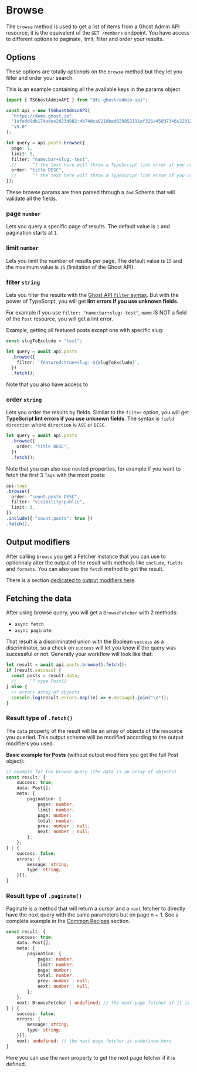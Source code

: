 # Browse

The `browse` method is used to get a list of items from a Ghost Admin API resource, it is the equivalent of the `GET /members` endpoint. You have access to different options to paginate, limit, filter and order your results.

## Options

These options are totally _optionals_ on the `browse` method but they let you filter and order your search.

This is an example containing all the available keys in the params object

```ts
import { TSGhostAdminAPI } from "@ts-ghost/admin-api";

const api = new TSGhostAdminAPI(
  "https://demo.ghost.io",
  "1efedd9db174adee2d23d982:4b74dca0219bad629852191af326a45037346c2231240e0f7aec1f9371cc14e8",
  "v5.0"
);

let query = api.posts.browse({
  page: 1,
  limit: 5,
  filter: "name:bar+slug:-test",
  //      ^? the text here will throw a TypeScript lint error if you use unknown fields.
  order: "title DESC",
  //      ^? the text here will throw a TypeScript lint error if you use unknown fields.
});
```

These browse params are then parsed through a `Zod` Schema that will validate all the fields.

### page `number`

Lets you query a specific page of results. The default value is `1` and pagination starts at `1`.

### limit `number`

Lets you limit the number of results per page. The default value is `15` and the maximum value is `15` (limitation of the Ghost API).

### filter `string`

Lets you filter the results with the [Ghost API `filter` syntax](https://ghost.org/docs/admin-api/#filtering). But with the power of TypeScript, you will get **lint errors if you use unknown fields**.

For example if you use `filter: "name:bar+slug:-test"`, `name` IS NOT a field of the `Post` resource, you will get a lint error.

Example, getting all featured posts except one with specific slug:

```ts
const slugToExclude = "test";

let query = await api.posts
  .browse({
    filter: `featured:true+slug:-${slugToExclude}`,
  })
  .fetch();
```

Note that you also have access to

### order `string`

Lets you order the results by fields. Similar to the `filter` option, you will get **TypeScript lint errors if you use unknown fields**. The syntax is `field direction` where `direction` is `ASC` or `DESC`.

```ts
let query = await api.posts
  .browse({
    order: "title DESC",
  })
  .fetch();
```

Note that you can also use nested properties, for example if you want to fetch the first 3 `Tags` with the most posts:

```ts
api.tags
.browse({
  order: "count.posts DESC",
  filter: "visibility:public",
  limit: 3,
})
.include({ "count.posts": true })
.fetch(),
```

## Output modifiers

After calling `browse` you get a Fetcher instance that you can use to optionnaly alter the output of the result with methods like `include`, `fields` and `formats`. You can also use the `fetch` method to get the result.

There is a section [dedicated to output modifiers here](/docs/admin-api/output-modifiers).

## Fetching the data

After using browse query, you will get a `BrowseFetcher` with 2 methods:

- `async fetch`
- `async paginate`

That result is a discriminated union with the Boolean `success` as a discriminator, so a check on `success` will let you know if the query was successful or not. Generally your workflow will look like that:

```ts
let result = await api.posts.browse().fetch();
if (result.success) {
  const posts = result.data;
  //     ^? type Post[]
} else {
  // errors array of objects
  console.log(result.errors.map((e) => e.message).join("\n"));
}
```

### Result type of `.fetch()`

The `data` property of the result will be an array of objects of the resource you queried. This output schema will be modified according to the output modifiers you used.

**Basic example for Posts** (without output modifiers you get the full Post object):

```ts
// example for the browse query (the data is an array of objects)
const result: {
    success: true;
    data: Post[];
    meta: {
        pagination: {
            pages: number;
            limit: number;
            page: number;
            total: number;
            prev: number | null;
            next: number | null;
        };
    };
} | {
    success: false;
    errors: {
        message: string;
        type: string;
    }[];
}
```

### Result type of `.paginate()`

Paginate is a method that will return a cursor and a `next` fetcher to directly have the next query with the same parameters but on page n + 1. See a complete example in the [Common Recipes](/docs/admin-api/common-recipes) section.

```ts
const result: {
    success: true;
    data: Post[];
    meta: {
        pagination: {
            pages: number;
            limit: number;
            page: number;
            total: number;
            prev: number | null;
            next: number | null;
        };
    };
    next: BrowseFetcher | undefined; // the next page fetcher if it is defined
} | {
    success: false;
    errors: {
        message: string;
        type: string;
    }[];
    next: undefined; // the next page fetcher is undefined here
}
```

Here you can use the `next` property to get the next page fetcher if it is defined.
